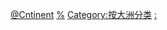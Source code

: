 [[Category:经济史|@Cntinent]]
[[Category:各大洲历史|%]]
[[Category:按大洲分类|Category:按大洲分类]]
[[Category:各大洲經濟|:]]